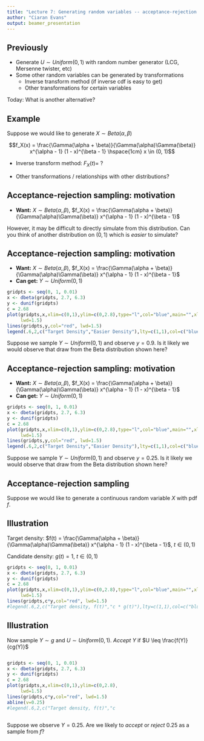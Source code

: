 ```yaml
---
title: "Lecture 7: Generating random variables -- acceptance-rejection sampling"
author: "Ciaran Evans"
output: beamer_presentation
---
```


## Previously

* Generate $U \sim Uniform(0, 1)$ with random number generator (LCG, Mersenne twister, etc)
* Some other random variables can be generated by transformations
    * Inverse transform method (if inverse cdf is easy to get)
    * Other transformations for certain variables

Today: What is another alternative?

## Example

Suppose we would like to generate $X \sim Beta(\alpha, \beta)$

$$f_X(x) = \frac{\Gamma(\alpha + \beta)}{\Gamma(\alpha)\Gamma(\beta)} x^{\alpha - 1} (1 - x)^{\beta - 1} \hspace{1cm} x \in (0, 1)$$

* Inverse transform method: $F_X(t) = \ ?$

\vspace{1cm}

* Other transformations / relationships with other distributions?

\vspace{3cm}

## Acceptance-rejection sampling: motivation

* **Want:** $X \sim Beta(\alpha, \beta)$, $f_X(x) = \frac{\Gamma(\alpha + \beta)}{\Gamma(\alpha)\Gamma(\beta)} x^{\alpha - 1} (1 - x)^{\beta - 1}$

However, it may be difficult to directly simulate from this distribution. Can you think of another distribution on $(0, 1)$ which is *easier* to simulate?

\vspace{4cm}

## Acceptance-rejection sampling: motivation

* **Want:** $X \sim Beta(\alpha, \beta)$, $f_X(x) = \frac{\Gamma(\alpha + \beta)}{\Gamma(\alpha)\Gamma(\beta)} x^{\alpha - 1} (1 - x)^{\beta - 1}$
* **Can get:** $Y \sim Uniform(0, 1)$

```r
gridpts <- seq(0, 1, 0.01)
x <- dbeta(gridpts, 2.7, 6.3)
y <- dunif(gridpts)
c = 2.68
plot(gridpts,x,xlim=c(0,1),ylim=c(0,2.8),type="l",col="blue",main="",xlab="",ylab="",
     lwd=1.5)
lines(gridpts,y,col="red", lwd=1.5)
legend(.6,2,c("Target Density","Easier Density"),lty=c(1,1),col=c("blue","red"))
```

Suppose we sample $Y \sim Uniform(0, 1)$ and observe $y = 0.9$. Is it likely we would observe that draw from the Beta distribution shown here?

## Acceptance-rejection sampling: motivation

* **Want:** $X \sim Beta(\alpha, \beta)$, $f_X(x) = \frac{\Gamma(\alpha + \beta)}{\Gamma(\alpha)\Gamma(\beta)} x^{\alpha - 1} (1 - x)^{\beta - 1}$
* **Can get:** $Y \sim Uniform(0, 1)$

```r
gridpts <- seq(0, 1, 0.01)
x <- dbeta(gridpts, 2.7, 6.3)
y <- dunif(gridpts)
c = 2.68
plot(gridpts,x,xlim=c(0,1),ylim=c(0,2.8),type="l",col="blue",main="",xlab="",ylab="",
     lwd=1.5)
lines(gridpts,y,col="red", lwd=1.5)
legend(.6,2,c("Target Density","Easier Density"),lty=c(1,1),col=c("blue","red"))
```

Suppose we sample $Y \sim Uniform(0, 1)$ and observe $y = 0.25$. Is it likely we would observe that draw from the Beta distribution shown here?

## Acceptance-rejection sampling

Suppose we would like to generate a continuous random variable $X$ with pdf $f$.

\vspace{6cm}

## Illustration

Target density: $f(t) = \frac{\Gamma(\alpha + \beta)}{\Gamma(\alpha)\Gamma(\beta)} x^{\alpha - 1} (1 - x)^{\beta - 1}$, $t \in (0, 1)$

Candidate density: $g(t) = 1$, $t \in (0, 1)$

```r
gridpts <- seq(0, 1, 0.01)
x <- dbeta(gridpts, 2.7, 6.3)
y <- dunif(gridpts)
c = 2.68
plot(gridpts,x,xlim=c(0,1),ylim=c(0,2.8),type="l",col="blue",main="",xlab="",ylab="",
     lwd=1.5)
lines(gridpts,c*y,col="red", lwd=1.5)
#legend(.6,2,c("Target density, f(t)","c * g(t)"),lty=c(1,1),col=c("blue","red"))
```

## Illustration

Now sample $Y \sim g$ and $U \sim Uniform(0, 1)$. *Accept* $Y$ if $U \leq \frac{f(Y)}{cg(Y)}$

:::: {.columns}

::: {.column width="60%"}

```r
gridpts <- seq(0, 1, 0.01)
x <- dbeta(gridpts, 2.7, 6.3)
y <- dunif(gridpts)
c = 2.68
plot(gridpts,x,xlim=c(0,1),ylim=c(0,2.8),type="l",col="blue",main="",xlab="",ylab="",
     lwd=1.5)
lines(gridpts,c*y,col="red", lwd=1.5)
abline(v=0.25)
#legend(.6,2,c("Target density, f(t)","c * g(t)"),lty=c(1,1),col=c("blue","red"))
```

:::

::: {.column width="40%"}

:::

::::

Suppose we observe $Y = 0.25$. Are we likely to *accept* or *reject* 0.25 as a sample from $f$?


